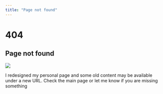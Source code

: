 ```yaml
---
title: "Page not found"
---
```


# 404

## Page not found

![](static/img/coffee.png)

I redesigned my personal page and some old content may be available under a new URL. Check the main page or let me
know if you are missing something